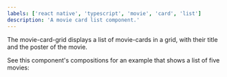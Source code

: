 ```yaml
---
labels: ['react native', 'typescript', 'movie', 'card', 'list']
description: 'A movie card list component.'
---
```


The movie-card-grid displays a list of movie-cards in a grid, with their title and the poster of the movie.

See this component's compositions for an example that shows a list of five movies:

